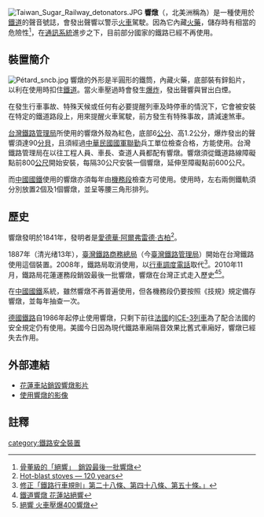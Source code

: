 [[File:Taiwan_Sugar_Railway_detonators.JPG|thumb]]
'''響燉'''（{{lang-en|'''railway detonator'''}}，北美洲稱為{{lang|en|'''torpedo'''}}）是一種使用於[[鐵道|鐵道]]的聲音號誌，會發出聲響以警示[[火車|火車]]駕駛。因為它內藏[[火藥|火藥]]，儲存時有相當的危險性<ref>[http://www.nownews.com/2010/11/11/91-2663292.htm 骨董級的「絕響」　銷毀最後一批響燉]</ref>，在[[通訊系統|通訊系統]]進步之下，目前部分國家的鐵路已經不再使用。

==裝置簡介==
[[File:Pétard_sncb.jpg|thumb]]
響燉的外形是半圓形的鐵筒，內藏火藥，底部裝有鋅鉛片，以利在使用時扣住[[鐵道|鐵道]]。當火車壓過時會發生[[爆炸|爆炸]]，發出聲響與冒出白煙。

在發生行車事故、特殊天候或任何有必要提醒列車及時停車的情況下，它會被安裝在特定的鐵道路段上，用來提醒火車駕駛，前方發生有特殊事故，請減速煞車。

[[台灣鐵路管理局|台灣鐵路管理局]]所使用的響燉外殼為紅色，底部6[[公分|公分]]、高1.2公分，爆炸發出的聲響須達90[[分貝|分貝]]，且須經過[[中華民國國軍|中華民國國軍]][[聯勤|聯勤]]兵工單位檢查合格，方能使用。台灣鐵路管理局在以往工程人員、車長、查道人員都配有響燉。響燉須從鐵道路線障礙點前800[[公尺|公尺]]開始安裝，每隔30公尺安裝一個響燉，延伸至障礙點前600公尺。

而[[中國國鐵|中國國鐵]]使用的響燉亦須每年由[[機務段|機務段]]檢查方可使用。使用時，左右兩側鐵軌須分別放置2個及1個響燉，並呈等腰三角形排列。

==歷史==
響燉發明於1841年，發明者是[[愛德華·阿爾弗雷德·古柏|愛德華·阿爾弗雷德·古柏]]<ref>[http://www.springerlink.com/content/nu87265716156781/ Hot-blast stoves — 120 years]{{Dead link|date=2020年1月 |bot=InternetArchiveBot |fix-attempted=yes }}</ref>。

1887年（清光绪13年），[[臺灣鐵路商務總局|臺灣鐵路商務總局]]（今[[臺灣鐵路管理局|臺灣鐵路管理局]]）開始在台灣鐵路使用這個裝置。2008年，鐵路局取消使用，以[[行車調度電話|行車調度電話]]取代<ref>[http://gaz.tycg.gov.tw/ty_gazFront/search/showText.jsp?sysid=2008091517004010 修正「鐵路行車規則」第二十八條、第四十八條、第五十條。」]{{Dead link|date=2018年6月 |bot=InternetArchiveBot |fix-attempted=no }}</ref>。2010年11月，鐵路局花蓮運務段銷毀最後一批響燉，響燉在台灣正式走入歷史<ref>[http://www.libertytimes.com.tw/2010/new/nov/11/today-north18.htm 鐵道響燉 花蓮站絕響]</ref><ref>[http://www.appledaily.com.tw/appledaily/article/headline/20101111/32953242/ 絕響 火車壓爆400響燉]</ref>。

在[[中國國鐵|中國國鐵]]系統，雖然響燉不再普遍使用，但各機務段仍要按照《技規》規定備存響燉，並每年抽查一次。

[[德國鐵路|德國鐵路]]自1986年起停止使用響燉，只剩下前往[[法國|法國]]的[[ICE-3列車|ICE-3列車]]為了配合法國的安全規定仍有使用。美國今日因為現代鐵路車廂隔音效果比舊式車廂好，響燉已經失去作用。

== 外部連結 ==
* [http://www.youtube.com/watch?v=9lG9cPiVEdU 花蓮車站銷毀響燉影片]
* [https://web.archive.org/web/20100626002339/http://railfoto.fotopic.net/p6805101.html 使用響燉的影像]

==註釋==
{{Commons category|Railway detonators}}
<div class="references-small">
<references />
</div>

[[category:鐵路安全裝置|category:鐵路安全裝置]]